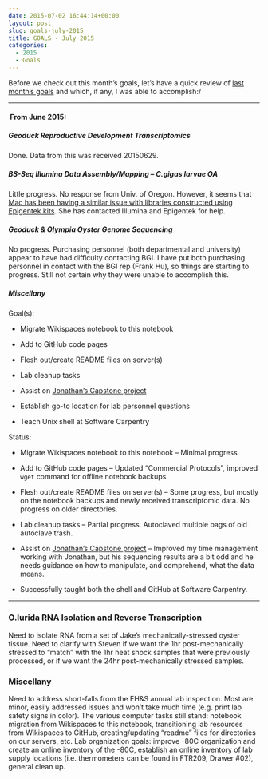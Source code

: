 ```yaml
---
date: 2015-07-02 16:44:14+00:00
layout: post
slug: goals-july-2015
title: GOALS - July 2015
categories:
  - 2015
  - Goals
---
```


Before we check out this month’s goals, let’s have a quick review of [last month’s goals](https://robertslab.github.io/sams-notebook/posts/2015/2015-06-01-goals-june-2015.html) and which, if any, I was able to accomplish:/



* * *





####  From June 2015:





##### Geoduck Reproductive Development Transcriptomics



Done. Data from this was received 20150629.



##### BS-Seq Illumina Data Assembly/Mapping – _C.gigas_ larvae OA



Little progress. No response from Univ. of Oregon. However, it seems that [Mac has been having a similar issue with libraries constructed using Epigentek kits](https://github.com/sr320/LabDocs/issues/117). She has contacted Illumina and Epigentek for help.



##### Geoduck & Olympia Oyster Genome Sequencing



No progress. Purchasing personnel (both departmental and university) appear to have had difficulty contacting BGI. I have put both purchasing personnel in contact with the BGI rep (Frank Hu), so things are starting to progress. Still not certain why they were unable to accomplish this.



##### Miscellany



Goal(s):




    
  * Migrate Wikispaces notebook to this notebook

    
  * Add to GitHub code pages

    
  * Flesh out/create README files on server(s)

    
  * Lab cleanup tasks

    
  * Assist on [Jonathan’s Capstone project](https://genefish.wikispaces.com/Jonathan%27s+Notebook)

    
  * Establish go-to location for lab personnel questions

    
  * Teach Unix shell at Software Carpentry



Status:


    
  * Migrate Wikispaces notebook to this notebook – Minimal progress

    
  * Add to GitHub code pages – Updated “Commercial Protocols”, improved `wget` command for offline notebook backups

    
  * Flesh out/create README files on server(s) – Some progress, but mostly on the notebook backups and newly received transcriptomic data. No progress on older directories.

    
  * Lab cleanup tasks – Partial progress. Autoclaved multiple bags of old autoclave trash.

    
  * Assist on [Jonathan’s Capstone project](https://genefish.wikispaces.com/Jonathan%27s+Notebook) – Improved my time management working with Jonathan, but his sequencing results are a bit odd and he needs guidance on how to manipulate, and comprehend, what the data means.

    
  * Successfully taught both the shell and GitHub at Software Carpentry.





* * *







### O.lurida RNA Isolation and Reverse Transcription



Need to isolate RNA from a set of Jake's mechanically-stressed oyster tissue. Need to clarify with Steven if we want the 1hr post-mechanically stressed to "match" with the 1hr heat shock samples that were previously processed, or if we want the 24hr post-mechanically stressed samples.



### Miscellany



Need to address short-falls from the EH&S annual lab inspection. Most are minor, easily addressed issues and won't take much time (e.g. print lab safety signs in color). The various computer tasks still stand: notebook migration from Wikispaces to this notebook, transitioning lab resources from Wikispaces to GitHub, creating/updating "readme" files for directories on our servers, etc. Lab organization goals: improve -80C organization and create an online inventory of the -80C, establish an online inventory of lab supply locations (i.e. thermometers can be found in FTR209, Drawer #02), general clean up.



